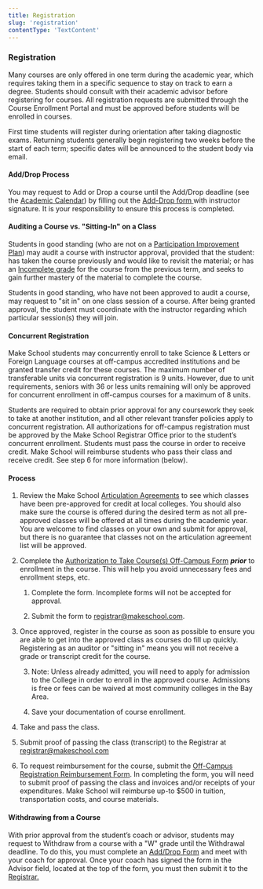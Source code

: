 ```yaml
---
title: Registration
slug: 'registration'
contentType: 'TextContent'
---
```


### Registration

Many courses are only offered in one term during the academic year, which requires taking them in a
specific sequence to stay on track to earn a degree. Students should consult with their academic
advisor before registering for courses. All registration requests are submitted through the Course
Enrollment Portal and must be approved before students will be enrolled in courses.

First time students will register during orientation after taking diagnostic exams. Returning
students generally begin registering two weeks before the start of each term; specific dates will be
announced to the student body via email.

#### Add/Drop Process

You may request to Add or Drop a course until the Add/Drop deadline (see the
[Academic Calendar](http://make.sc/academic-calendar)) by filling out the
[Add-Drop form ](make.sc/course-add-drop-form)with instructor signature. It is your responsibility
to ensure this process is completed.

#### Auditing a Course vs. "Sitting-In" on a Class

Students in good standing (who are not on a
[Participation Improvement Plan](#heading=h.8obtx3h2p3mr)) may audit a course with instructor
approval, provided that the student: has taken the course previously and would like to revisit the
material; or has an [Incomplete grade](#heading=h.46zoxwdj1mjj) for the course from the previous
term, and seeks to gain further mastery of the material to complete the course.

Students in good standing, who have not been approved to audit a course, may request to "sit in" on
one class session of a course. After being granted approval, the student must coordinate with the
instructor regarding which particular session(s) they will join.

#### Concurrent Registration

Make School students may concurrently enroll to take Science & Letters or Foreign Language courses
at off-campus accredited institutions and be granted transfer credit for these courses. The maximum
number of transferable units via concurrent registration is 9 units. However, due to unit
requirements, seniors with 36 or less units remaining will only be approved for concurrent
enrollment in off-campus courses for a maximum of 8 units.

Students are required to obtain prior approval for any coursework they seek to take at another
institution, and all other relevant transfer policies apply to concurrent registration. All
authorizations for off-campus registration must be approved by the Make School Registrar Office
prior to the student’s concurrent enrollment. Students must pass the course in order to receive
credit. Make School will reimburse students who pass their class and receive credit. See step 6 for
more information (below).

#### Process

1. Review the Make School [Articulation Agreements](#heading=h.8q9hb4reuwvw) to see which classes
   have been pre-approved for credit at local colleges. You should also make sure the course is
   offered during the desired term as not all pre-approved classes will be offered at all times
   during the academic year. You are welcome to find classes on your own and submit for approval,
   but there is no guarantee that classes not on the articulation agreement list will be approved.

2. Complete the
   [Authorization to Take Course(s) Off-Campus Form](https://make.sc/off-campus-courses) **_prior_**
   to enrollment in the course. This will help you avoid unnecessary fees and enrollment steps, etc.

   1. Complete the form. Incomplete forms will not be accepted for approval.

   2. Submit the form to [registrar@makeschool.com](mailto:registrar@makeschool.com).

3. Once approved, register in the course as soon as possible to ensure you are able to get into the
   approved class as courses do fill up quickly. Registering as an auditor or "sitting in" means you
   will not receive a grade or transcript credit for the course.

   3. Note: Unless already admitted, you will need to apply for admission to the College in order to
      enroll in the approved course. Admissions is free or fees can be waived at most community
      colleges in the Bay Area.

   4. Save your documentation of course enrollment.

4. Take and pass the class.

5. Submit proof of passing the class (transcript) to the Registrar at
   [registrar@makeschool.com](mailto:registrar@makeschool.com)

6. To request reimbursement for the course, submit the
   [Off-Campus Registration Reimbursement Form](make.sc/off-campus-course-reimbursement). In
   completing the form, you will need to submit proof of passing the class and invoices and/or
   receipts of your expenditures. Make School will reimburse up-to $500 in tuition, transportation
   costs, and course materials.

#### Withdrawing from a Course

With prior approval from the student’s coach or advisor, students may request to Withdraw from a
course with a "W" grade until the Withdrawal deadline. To do this, you must complete an
[Add/Drop Form](http://make.sc/course-add-drop-form) and meet with your coach for approval. Once
your coach has signed the form in the Advisor field, located at the top of the form, you must then
submit it to the[ Registrar.](mailto:registrar@makeschool.com)
